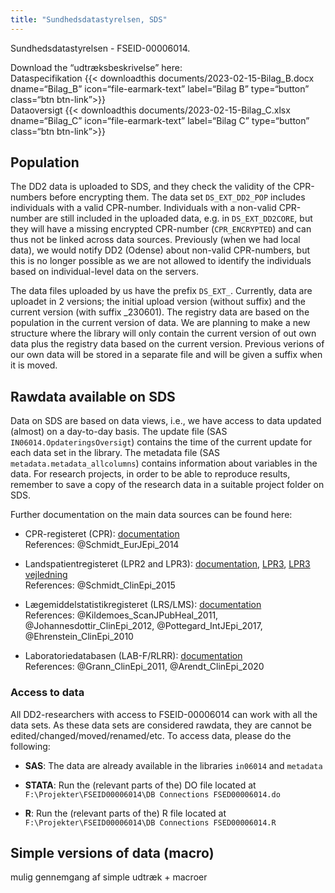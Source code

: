 ```yaml
---
title: "Sundhedsdatastyrelsen, SDS"
---
```


Sundhedsdatastyrelsen - FSEID-00006014.

Download the "udtræksbeskrivelse" here: \
Dataspecifikation {{\< downloadthis documents/2023-02-15-Bilag_B.docx\
dname="Bilag_B" icon="file-earmark-text" label="Bilag B" type="button" class="btn btn-link"\>}} \
Dataoversigt {{\< downloadthis documents/2023-02-15-Bilag_C.xlsx\
dname="Bilag_C" icon="file-earmark-text" label="Bilag C" type="button" class="btn btn-link"\>}}






<!-- jeg har snakket med Lars, og han siger jeg gerne må lægge udtræksbeskrivelserne op.  -->

## Population

The DD2 data is uploaded to SDS, and they check the validity of the CPR-numbers before encrypting them. The data set `DS_EXT_DD2_POP` includes individuals with a valid CPR-number. Individuals with a non-valid CPR-number are still included in the uploaded data, e.g. in `DS_EXT_DD2CORE`, but they will have a missing encrypted CPR-number (`CPR_ENCRYPTED`) and can thus not be linked across data sources. Previously (when we had local data), we would notify DD2 (Odense) about non-valid CPR-numbers, but this is no longer possible as we are not allowed to identify the individuals based on individual-level data on the servers.

The data files uploaded by us have the prefix `DS_EXT_`. Currently, data are uploadet in 2 versions; the initial upload version (without suffix) and the current version (with suffix \_230601). The registry data are based on the population in the current version of data. We are planning to make a new structure where the library will only contain the current version of out own data plus the registry data based on the current version. Previous verions of our own data will be stored in a separate file and will be given a suffix when it is moved.

## Rawdata available on SDS

Data on SDS are based on data views, i.e., we have access to data updated (almost) on a day-to-day basis. The update file (SAS `IN06014.OpdateringsOversigt`) contains the time of the current update for each data set in the library. The metadata file (SAS `metadata.metadata_allcolumns`) contains information about variables in the data. For research projects, in order to be able to reproduce results, remember to save a copy of the research data in a suitable project folder on SDS.

Further documentation on the main data sources can be found here:

-   CPR-registeret (CPR): [documentation](https://sundhedsdatastyrelsen.dk/da/registre-og-services/om-de-nationale-sundhedsregistre/personoplysninger-og-sundhedsfaglig-beskaeftigelse/cpr-registeret) \
    References: @Schmidt_EurJEpi_2014

-   Landspatientregisteret (LPR2 and LPR3): [documentation](https://sundhedsdatastyrelsen.dk/da/registre-og-services/om-de-nationale-sundhedsregistre/sygdomme-laegemidler-og-behandlinger/landspatientregisteret), [LPR3](https://sundhedsdatastyrelsen.dk/da/forskerservice/om-forskerservice/nyheder_forskerservice/helbredsforloeb_lpr3f070422), 
[LPR3 vejledning](https://sundhedsdatastyrelsen.dk/-/media/sds/filer/Forskerservice/Vejledning%20til%20LPR3_F) \
    References: @Schmidt_ClinEpi_2015

-   Lægemiddelstatistikregisteret (LRS/LMS): [documentation](https://sundhedsdatastyrelsen.dk/da/registre-og-services/om-de-nationale-sundhedsregistre/sygdomme-laegemidler-og-behandlinger/laegemiddelstatistikregisteret)\
    References: @Kildemoes_ScanJPubHeal_2011, @Johannesdottir_ClinEpi_2012, @Pottegard_IntJEpi_2017, @Ehrenstein_ClinEpi_2010

-   Laboratoriedatabasen (LAB-F/RLRR): [documentation](https://sundhedsdatastyrelsen.dk/da/registre-og-services/om-de-nationale-sundhedsregistre/doedsaarsager-og-biologisk-materiale/laboratoriedatabasen) \
    References: @Grann_ClinEpi_2011, @Arendt_ClinEpi_2020

### Access to data

All DD2-researchers with access to FSEID-00006014 can work with all the data sets. As these data sets are considered rawdata, they are cannot be edited/changed/moved/renamed/etc. To access data, please do the following:

-   **SAS**: The data are already available in the libraries `in06014` and `metadata`

-   **STATA**: Run the (relevant parts of the) DO file located at `F:\Projekter\FSEID00006014\DB Connections FSED00006014.do`

-   **R**: Run the (relevant parts of the) R file located at `F:\Projekter\FSEID00006014\DB Connections FSED00006014.R`

## Simple versions of data (macro)

mulig gennemgang af simple udtræk + macroer
